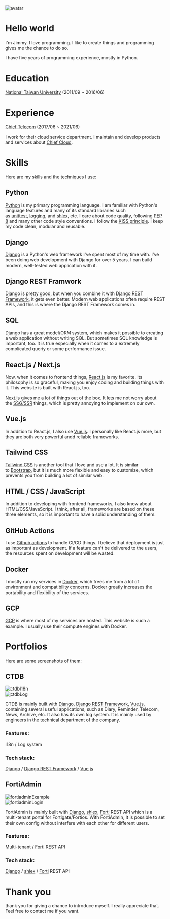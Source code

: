 
<div className="my-8">
  <Image src={avatar} alt="avatar" className="rounded-sm" />
</div>

# Hello world

I'm Jimmy. I love programming. I like to create things and programming gives me the chance to do so.

I have five years of programming experience, mostly in Python.

# Education

[National Taiwan University](https://www.ntu.edu.tw/) (2011/09 ~ 2016/06)

# Experience

[Chief Telecom](https://www.chief.com.tw/) (2017/06 ~ 2021/06)

I work for their cloud service department. I maintain and develop products and services about [Chief Cloud](https://www.chief.com.tw/cloud/).

# Skills

Here are my skills and the techniques I use:

## Python

[Python](https://www.python.org/) is my primary programming language. I am familiar with Python's language features and many of its standard libraries such as [unittest](https://docs.python.org/3/library/unittest.html), [logging](https://docs.python.org/3/library/logging.html), and [shlex](https://docs.python.org/3/library/shlex.html), etc. I care about code quality, following [PEP 8](https://www.python.org/dev/peps/pep-0008/) and many other code style conventions. I follow the [KISS principle](https://en.wikipedia.org/wiki/KISS_principle). I keep my code clean, modular and reusable.

## Django

[Django](https://www.djangoproject.com/) is a Python's web framework I've spent most of my time with. I've been doing web development with Django for over 5 years. I can build modern, well-tested web application with it.

## Django REST Framwork

Django is pretty good, but when you combine it with [Django REST Framework](https://www.django-rest-framework.org/), it gets even better. Modern web applications often require REST APIs, and this is where the Django REST Framework comes in.

## SQL

Django has a great model/ORM system, which makes it possible to creating a web application without writing SQL. But sometimes SQL knowledge is important, too. It is true especially when it comes to a extremely complicated queriy or some performance issue.

## React.js / Next.js

Now, when it comes to frontend things, [React.js](https://reactjs.org/) is my favorite. Its philosophy is so graceful, making you enjoy coding and building things with it. This website is built with React.js, too.

[Next.js](https://nextjs.org/) gives me a lot of things out of the box. It lets me not worry about the [SSG/SSR](https://nextjs.org/docs/basic-features/data-fetching) things, which is pretty annoying to implement on our own.

## Vue.js

In addition to React.js, I also use [Vue.js](https://vuejs.org/). I personally like React.js more, but they are both very powerful andd reliable frameworks.

## Tailwind CSS

[Tailwind CSS](https://tailwindcss.com/) is another tool that I love and use a lot. It is similar to [Bootstrap](https://getbootstrap.com/), but it is much more flexible and easy to customize, which prevents you from building a lot of similar web.

## HTML / CSS / JavaScript

In addition to developing with frontend frameworks, I also know about HTML/CSS/JavaScript. I think, after all, frameworks are based on these three elements, so it is important to have a solid understanding of them.

## GitHub Actions

I use [Github actions](https://docs.github.com/en/actions) to handle CI/CD things. I believe that deployment is just as important as development. If a feature can't be delivered to the users, the resources spent on development will be wasted.

## Docker

I mostly run my services in [Docker](https://www.docker.com/), which frees me from a lot of environment and compatibility concerns. Docker greatly increases the portability and flexibility of the services.

## GCP

[GCP](https://cloud.google.com/gcp) is where most of my services are hosted. This website is such a example. I usually use their compute engines with Docker.

# Portfolios

Here are some screenshots of them:

## CTDB

<div className="my-8">
  <Image src={ctdbI18n} alt="ctdbI18n" className="rounded-sm" />
</div>

<div className="my-8">
  <Image src={ctdbLog} alt="ctdbLog" className="rounded-sm" />
</div>

CTDB is mainly built with [Django](https://www.djangoproject.com/), [Django REST Framework](https://www.django-rest-framework.org/), [Vue.js](https://vuejs.org/), containing several useful applications, such as Diary, Reminder, Telecom, News, Archive, etc. It also has its own log system. It is mainly used by engineers in the technical department of the company.

### Features:

i18n / Log system

### Tech stack:

[Django](https://www.djangoproject.com/) / [Django REST Framework](https://www.django-rest-framework.org/) / [Vue.js](https://vuejs.org/)

## FortiAdmin

<div className="my-8">
  <Image src={fortiadminExample} alt="fortiadminExample" className="rounded-sm" />
</div>

<div className="my-8">
  <Image src={fortiadminLogin} alt="fortiadminLogin" className="rounded-sm" />
</div>

FortiAdmin is mainly built with [Django](https://www.djangoproject.com/), [shlex](https://docs.python.org/3/library/shlex.html), [Forti](https://www.fortinet.com/) REST API which is a multi-tenant portal for Fortigate/Fortios. With FortiAdmin, It is possible to set their own config without interfere with each other for different users.

### Features:

Multi-tenant / [Forti](https://www.fortinet.com/) REST API

### Tech stack:

[Django](https://www.djangoproject.com/) / [shlex](https://docs.python.org/3/library/shlex.html) / [Forti](https://www.fortinet.com/) REST API

# Thank you

thank you for giving a chance to introduce myself. I really appreciate that. Feel free to contact me if you want.
